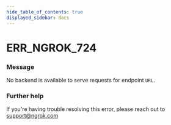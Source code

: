 ```yaml
---
hide_table_of_contents: true
displayed_sidebar: docs
---
```



# ERR_NGROK_724

### Message

No backend is available to serve requests for endpoint `URL`.

### Further help

If you're having trouble resolving this error, please reach out to [support@ngrok.com](mailto:support@ngrok.com?subject=Help%20with%20ERR_NGROK_724)

<ErrorDetails error="err_ngrok_724" />
